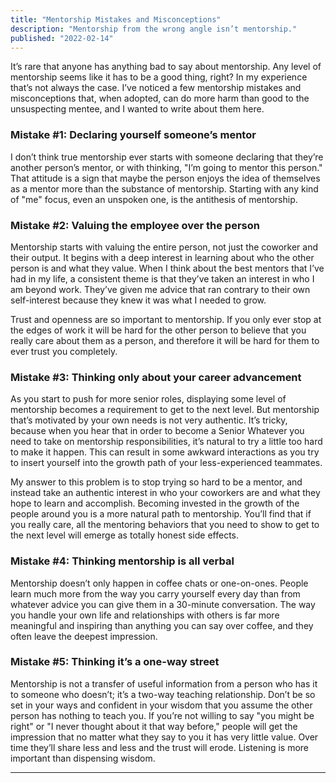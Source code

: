 ```yaml
---
title: "Mentorship Mistakes and Misconceptions"
description: "Mentorship from the wrong angle isn’t mentorship."
published: "2022-02-14"
---
```


It’s rare that anyone has anything bad to say about mentorship. Any level of mentorship seems like it has to be a good thing, right? In my experience that’s not always the case. I’ve noticed a few mentorship mistakes and misconceptions that, when adopted, can do more harm than good to the unsuspecting mentee, and I wanted to write about them here.

### Mistake #1: Declaring yourself someone’s mentor

I don’t think true mentorship ever starts with someone declaring that they’re another person’s mentor, or with thinking, "I’m going to mentor this person." That attitude is a sign that maybe the person enjoys the idea of themselves as a mentor more than the substance of mentorship. Starting with any kind of "me" focus, even an unspoken one, is the antithesis of mentorship.

### Mistake #2: Valuing the employee over the person

Mentorship starts with valuing the entire person, not just the coworker and their output. It begins with a deep interest in learning about who the other person is and what they value. When I think about the best mentors that I’ve had in my life, a consistent theme is that they’ve taken an interest in who I am beyond work. They’ve given me advice that ran contrary to their own self-interest because they knew it was what I needed to grow.

Trust and openness are so important to mentorship. If you only ever stop at the edges of work it will be hard for the other person to believe that you really care about them as a person, and therefore it will be hard for them to ever trust you completely.

### Mistake #3: Thinking only about your career advancement

As you start to push for more senior roles, displaying some level of mentorship becomes a requirement to get to the next level. But mentorship that’s motivated by your own needs is not very authentic. It’s tricky, because when you hear that in order to become a Senior Whatever you need to take on mentorship responsibilities, it’s natural to try a little too hard to make it happen. This can result in some awkward interactions as you try to insert yourself into the growth path of your less-experienced teammates.

My answer to this problem is to stop trying so hard to be a mentor, and instead take an authentic interest in who your coworkers are and what they hope to learn and accomplish. Becoming invested in the growth of the people around you is a more natural path to mentorship. You’ll find that if you really care, all the mentoring behaviors that you need to show to get to the next level will emerge as totally honest side effects.

### Mistake #4: Thinking mentorship is all verbal

Mentorship doesn’t only happen in coffee chats or one-on-ones. People learn much more from the way you carry yourself every day than from whatever advice you can give them in a 30-minute conversation. The way you handle your own life and relationships with others is far more meaningful and inspiring than anything you can say over coffee, and they often leave the deepest impression.

### Mistake #5: Thinking it’s a one-way street

Mentorship is not a transfer of useful information from a person who has it to someone who doesn’t; it’s a two-way teaching relationship. Don’t be so set in your ways and confident in your wisdom that you assume the other person has nothing to teach you. If you’re not willing to say "you might be right" or "I never thought about it that way before," people will get the impression that no matter what they say to you it has very little value. Over time they’ll share less and less and the trust will erode. Listening is more important than dispensing wisdom.

---
